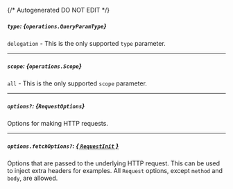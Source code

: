 {/* Autogenerated DO NOT EDIT  */}

##### `type`: *{`operations.QueryParamType`}*
`delegation` \- This is the only supported `type` parameter.
<Collapsible openLabel={Labels.showProperties} closeLabel={Labels.hideProperties}>
    <QueryParamType/>
</Collapsible>

---
##### `scope`: *{`operations.Scope`}*
`all` \- This is the only supported `scope` parameter.
<Collapsible openLabel={Labels.showProperties} closeLabel={Labels.hideProperties}>
    <Scope/>
</Collapsible>

---
##### `options?`: *{`RequestOptions`}*
Options for making HTTP requests.

---
##### `options.fetchOptions?`: [*{ `RequestInit` }*](https://developer.mozilla.org/en-US/docs/Web/API/Request/Request#options)
Options that are passed to the underlying HTTP request. This can be used to inject extra headers for examples. All `Request` options, except `method` and `body`, are allowed.


